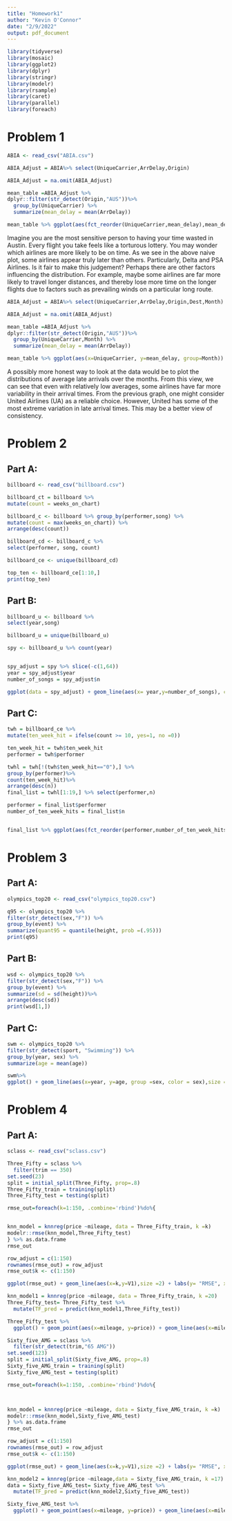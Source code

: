 ```yaml
---
title: "Homework1"
author: "Kevin O'Connor"
date: "2/9/2022"
output: pdf_document
---
```



```r

library(tidyverse)
library(mosaic)
library(ggplot2)
library(dplyr)
library(stringr)
library(modelr)
library(rsample)
library(caret)
library(parallel)
library(foreach)
```


# Problem 1
```r
ABIA <- read_csv("ABIA.csv")

ABIA_Adjust = ABIA%>% select(UniqueCarrier,ArrDelay,Origin)

ABIA_Adjust = na.omit(ABIA_Adjust)

mean_table =ABIA_Adjust %>%
dplyr::filter(str_detect(Origin,"AUS"))%>%
  group_by(UniqueCarrier) %>%
  summarize(mean_delay = mean(ArrDelay))

mean_table %>% ggplot(aes(fct_reorder(UniqueCarrier,mean_delay),mean_delay)) + geom_col(fill="steelblue") + coord_flip() + labs(y= "Average Time Late on Arrival(min)", x="Airline", title = "Departing Austin: Which Airline is Most Late on Average")+theme_linedraw()
```
Imagine you are the most sensitive person to having your time wasted in Austin. Every flight you take feels like a torturous lottery. You may wonder which airlines are more likely to be on time. As we see in the above naive plot, some airlines appear truly later than others. Particularly, Delta and PSA Airlines. Is it fair to make this judgement? Perhaps there are other factors influencing the distribution. For example, maybe some airlines are far more likely to travel longer distances, and thereby lose more time on the longer flights due to factors such as prevailing winds on a particular long route.


```r
ABIA_Adjust = ABIA%>% select(UniqueCarrier,ArrDelay,Origin,Dest,Month)

ABIA_Adjust = na.omit(ABIA_Adjust)

mean_table =ABIA_Adjust %>%
dplyr::filter(str_detect(Origin,"AUS"))%>%
  group_by(UniqueCarrier,Month) %>%
  summarize(mean_delay = mean(ArrDelay))

mean_table %>% ggplot(aes(x=UniqueCarrier, y=mean_delay, group=Month)) + geom_boxplot()+ylim (1,40)
```
A possibly more honest way to look at the data would be to plot the distributions of average late arrivals over the months. From this view, we can see that even with relatively low averages, some airlines have far more variability in their arrival times. From the previous graph, one might consider United Airlines (UA) as a reliable choice. However, United has some of the most extreme variation in late arrival times. This may be a better view of consistency.

# Problem 2
## Part A:
```r
billboard <- read_csv("billboard.csv")

billboard_ct = billboard %>%
mutate(count = weeks_on_chart)

billboard_c <- billboard %>% group_by(performer,song) %>%
mutate(count = max(weeks_on_chart)) %>%
arrange(desc(count))

billboard_cd <- billboard_c %>%
select(performer, song, count)

billboard_ce <- unique(billboard_cd)

top_ten <- billboard_ce[1:10,]
print(top_ten)
```
## Part B:
```r
billboard_u <- billboard %>%
select(year,song)

billboard_u = unique(billboard_u)

spy <- billboard_u %>% count(year)


spy_adjust = spy %>% slice(-c(1,64))
year = spy_adjust$year
number_of_songs = spy_adjust$n

ggplot(data = spy_adjust) + geom_line(aes(x= year,y=number_of_songs), color = "steelblue",size =2) + labs(y= "Number of Unique Songs", x="Year", title = "Musical Diversity on the Billboard Top 100") +theme_linedraw()
```

## Part C:
```r
twh = billboard_ce %>%
mutate(ten_week_hit = ifelse(count >= 10, yes=1, no =0))

ten_week_hit = twh$ten_week_hit
performer = twh$performer

twhl = twh[!(twh$ten_week_hit=="0"),] %>%
group_by(performer)%>%
count(ten_week_hit)%>%
arrange(desc(n))
final_list = twhl[1:19,] %>% select(performer,n)

performer = final_list$performer
number_of_ten_week_hits = final_list$n


final_list %>% ggplot(aes(fct_reorder(performer,number_of_ten_week_hits),number_of_ten_week_hits)) + geom_col(fill="steelblue") + coord_flip() + labs(y= "Number of Ten Week Hits", x="Performing Artist", title = "Artists With the Most Ten Week Hits")+theme_linedraw()
```

# Problem 3
## Part A:
```r
olympics_top20 <- read_csv("olympics_top20.csv")

q95 <- olympics_top20 %>%
filter(str_detect(sex,"F")) %>%
group_by(event) %>%
summarize(quant95 = quantile(height, prob =(.95)))
print(q95)
```
## Part B:
```r
wsd <- olympics_top20 %>%
filter(str_detect(sex,"F")) %>%
group_by(event) %>%
summarize(sd = sd(height))%>%
arrange(desc(sd))
print(wsd[1,])
```
## Part C:
```r
swm <- olympics_top20 %>%
filter(str_detect(sport, "Swimming")) %>%
group_by(year, sex) %>%
summarize(age = mean(age))

swm%>%
ggplot() + geom_line(aes(x=year, y=age, group =sex, color = sex),size =2) + labs(y= "Athlete Age", x="Year", title = "Average Age of Olympic Swimmers") +theme_linedraw()
```
# Problem 4
## Part A:
```r
sclass <- read_csv("sclass.csv")

Three_Fifty = sclass %>%
  filter(trim == 350)
set.seed(23)
split = initial_split(Three_Fifty, prop=.8)
Three_Fifty_train = training(split)
Three_Fifty_test = testing(split)

rmse_out=foreach(k=1:150, .combine='rbind')%do%{


knn_model = knnreg(price ~mileage, data = Three_Fifty_train, k =k)
modelr::rmse(knn_model,Three_Fifty_test)
} %>% as.data.frame
rmse_out

row_adjust = c(1:150)
rownames(rmse_out) = row_adjust
rmse_out$k <- c(1:150) 

ggplot(rmse_out) + geom_line(aes(x=k,y=V1),size =2) + labs(y= "RMSE", x="K", title = "Root Mean Square Error for Different Values of K") +theme_linedraw() + geom_vline(xintercept=20, linetype="dashed", color = "red")
```
```r
knn_model1 = knnreg(price ~mileage, data = Three_Fifty_train, k =20)
Three_Fifty_test= Three_Fifty_test %>%
  mutate(TF_pred = predict(knn_model1,Three_Fifty_test))

Three_Fifty_test %>%
  ggplot() + geom_point(aes(x=mileage, y=price)) + geom_line(aes(x=mileage, y=TF_pred),color = "darkred") + theme_linedraw() +labs(y= "Price", x="Mileage", title = "Predicted Price of Secondhand Mercedes S350")+ scale_x_continuous(labels = scales:: comma)
```


```r
Sixty_five_AMG = sclass %>%
  filter(str_detect(trim,"65 AMG"))
set.seed(123)
split = initial_split(Sixty_five_AMG, prop=.8)
Sixty_five_AMG_train = training(split)
Sixty_five_AMG_test = testing(split)

rmse_out=foreach(k=1:150, .combine='rbind')%do%{



knn_model = knnreg(price ~mileage, data = Sixty_five_AMG_train, k =k)
modelr::rmse(knn_model,Sixty_five_AMG_test)
} %>% as.data.frame
rmse_out

row_adjust = c(1:150)
rownames(rmse_out) = row_adjust
rmse_out$k <- c(1:150) 

ggplot(rmse_out) + geom_line(aes(x=k,y=V1),size =2) + labs(y= "RMSE", x="K", title = "Root Mean Square Error for Different Values of K") +theme_linedraw() + geom_vline(xintercept=17, linetype="dashed", color = "red")
```

```r
knn_model2 = knnreg(price ~mileage,data = Sixty_five_AMG_train, k =17)
data = Sixty_five_AMG_test= Sixty_five_AMG_test %>%
  mutate(TF_pred = predict(knn_model2,Sixty_five_AMG_test))

Sixty_five_AMG_test %>%
  ggplot() + geom_point(aes(x=mileage, y=price)) + geom_line(aes(x=mileage, y=TF_pred),color = "darkred") + theme_linedraw() +labs(y= "Price", x="Mileage", title = "Predicted Price of Secondhand Mercedes 65 AMG") + scale_x_continuous(labels = scales:: comma)
```
